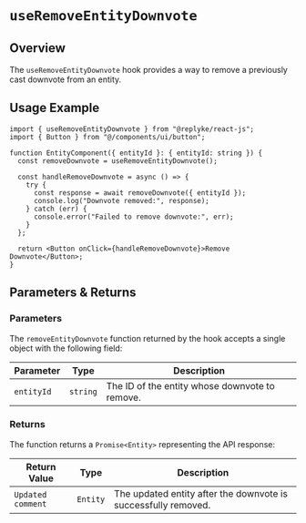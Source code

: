 # `useRemoveEntityDownvote`

## Overview

The `useRemoveEntityDownvote` hook provides a way to remove a previously cast downvote from an entity.

## Usage Example

```tsx
import { useRemoveEntityDownvote } from "@replyke/react-js";
import { Button } from "@/components/ui/button";

function EntityComponent({ entityId }: { entityId: string }) {
  const removeDownvote = useRemoveEntityDownvote();

  const handleRemoveDownvote = async () => {
    try {
      const response = await removeDownvote({ entityId });
      console.log("Downvote removed:", response);
    } catch (err) {
      console.error("Failed to remove downvote:", err);
    }
  };

  return <Button onClick={handleRemoveDownvote}>Remove Downvote</Button>;
}
```

## Parameters & Returns

### Parameters

The `removeEntityDownvote` function returned by the hook accepts a single object with the following field:

| Parameter  | Type     | Description                                    |
| ---------- | -------- | ---------------------------------------------- |
| `entityId` | `string` | The ID of the entity whose downvote to remove. |

### Returns

The function returns a `Promise<Entity>` representing the API response:

| Return Value | Type     | Description                                                    |
| ------------ | -------- | -------------------------------------------------------------- |
| `Updated comment`   | `Entity` | The updated entity after the downvote is successfully removed. |
